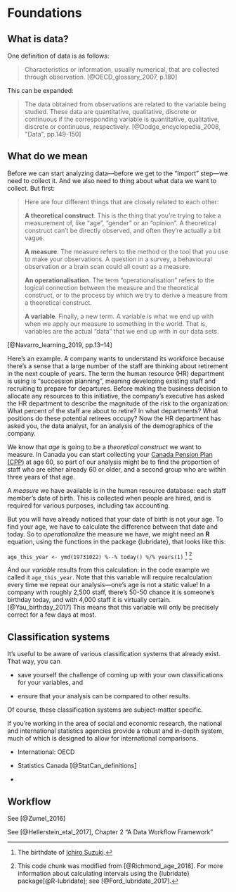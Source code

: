# Foundations {#foundations}


## What is data?

One definition of data is as follows:

> Characteristics or information, usually numerical, that are collected through observation. [@OECD_glossary_2007, p.180]

This can be expanded:

> The data obtained from observations are related to the variable being studied. These data are quantitative, qualitative, discrete or continuous if the corresponding variable is quantitative, qualitative, discrete or continuous, respectively. [@Dodge_encyclopedia_2008, "Data", pp.149-150]

## What do we mean

Before we can start analyzing data—before we get to the "Import" step—we need to collect it. And we also need to thing about what data we want to collect. But first:

> Here are four different things that are closely related to each other:
>
> **__A theoretical construct__**. This is the thing that you’re trying to take a measurement of, like “age”, “gender” or an “opinion”. A theoretical construct can’t be directly observed, and often they’re actually a bit vague.
>
>**__A measure__**. The measure refers to the method or the tool that you use to make your observations. A question in a survey, a behavioural observation or a brain scan could all count as a measure.
>
>**__An operationalisation__**. The term “operationalisation” refers to the logical connection between the measure and the theoretical construct, or to the process by which we try to derive a measure from a theoretical construct.
>
>**__A variable__**. Finally, a new term. A variable is what we end up with when we apply our measure to something in the world. That is, variables are the actual “data” that we end up with in our data sets.

[@Navarro_learning_2019, pp.13–14]

Here's an example. A company wants to understand its workforce because there's a sense that a large number of the staff are thinking about retirement in the next couple of years. The term the human resource (HR) department is using is "succession planning", meaning developing existing staff and recruiting to prepare for departures. Before making the business decision to allocate any resources to this initiative, the company's executive has asked the HR department to describe the magnitude of the risk to the organization: What percent of the staff are about to retire? In what departments? What positions do these potential retirees occupy? Now the HR department has asked you, the data analyst, for an analysis of the demographics of the company. 

We know that _age_ is going to be a _theoretical construct_ we want to measure. In Canada you can start collecting your [Canada Pension Plan (CPP)](https://www.canada.ca/en/services/benefits/publicpensions/cpp.html) at age 60, so part of our analysis might be to find the proportion of staff who are either already 60 or older, and a second group who are within three years of that age.

A _measure_ we have available is in the human resource database: each staff member's date of birth. This is collected when people are hired, and is required for various purposes, including tax accounting.

But you will have already noticed that your date of birth is not your age. To find your age, we have to calculate the difference between that date and today. So to _operationalize_ the measure we have, we might need an **R** equation, using the functions in the package {lubridate}, that looks like this:

`age_this_year <- ymd(19731022) %--% today() %/% years(1)` ^[The birthdate of [Ichiro Suzuki](https://en.wikipedia.org/wiki/Ichiro_Suzuki).] ^[This code chunk was modified from [@Richmond_age_2018]. For more information about calculating intervals using the {lubridate} package[@R-lubridate]; see [@Ford_lubridate_2017].]


And our _variable_ results from this calculation: in the code example we called it `age_this_year`. Note that this variable will require recalculation every time we repeat our analysis—one's age is not a static value! In a company with roughly 2,500 staff, there's 50-50 chance it is someone's birthday today, and with 4,000 staff it is virtually certain. [@Yau_birthday_2017] This means that this variable will only be precisely correct for a few days at most.



## Classification systems

It's useful to be aware of various classification systems that already exist. That way, you can 

* save yourself the challenge of coming up with your own classifications for your variables, and

* ensure that your analysis can be compared to other results.

Of course, these classification systems are subject-matter specific. 

If you're working in the area of social and economic research, the national and international statistics agencies provide a robust and in-depth system, much of which is designed to allow for international comparisons.

* International: OECD

* Statistics Canada [@StatCan_definitions]

* 


## Workflow

See [@Zumel_2016]

See [@Hellerstein_etal_2017], Chapter 2 "A Data Workflow Framework"

